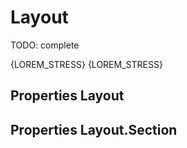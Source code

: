 

<Meta title="Templates/Layout" component={Layout} />

# Layout

TODO: complete

<Preview>
  <Story name="default" parameters={{ decorators: [withKnobs, withA11y] }}>
    <Layout
      appearance={select("Appearance", [
        "fluid",
        "centered",
        "halves",
        "aside",
      ])}
    >
      <Layout.Section isMain={boolean("isMain", false)}>
        <Card title={text("Left column card title", "Left column card title")}>
          <Text>{LOREM_STRESS}</Text>
        </Card>
      </Layout.Section>
      <Layout.Section>
        <Card
          title={text("Right column card title", "Right column card title")}
        >
          <Text>{LOREM_STRESS}</Text>
        </Card>
      </Layout.Section>
    </Layout>
  </Story>
</Preview>

## Properties Layout

<Props of={Layout} />

## Properties Layout.Section

<Props of={Layout.Section.type} />
